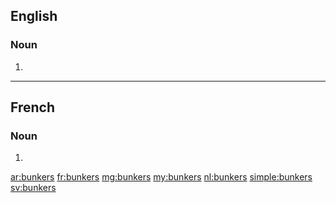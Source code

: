 ==English==

===Noun===
{{head|en|plural}}

# {{plural of|bunker|lang=en}}

----

==French==

===Noun===
{{head|fr|plural|g=?}}

# {{plural of|bunker|lang=fr}}

[[ar:bunkers]]
[[fr:bunkers]]
[[mg:bunkers]]
[[my:bunkers]]
[[nl:bunkers]]
[[simple:bunkers]]
[[sv:bunkers]]